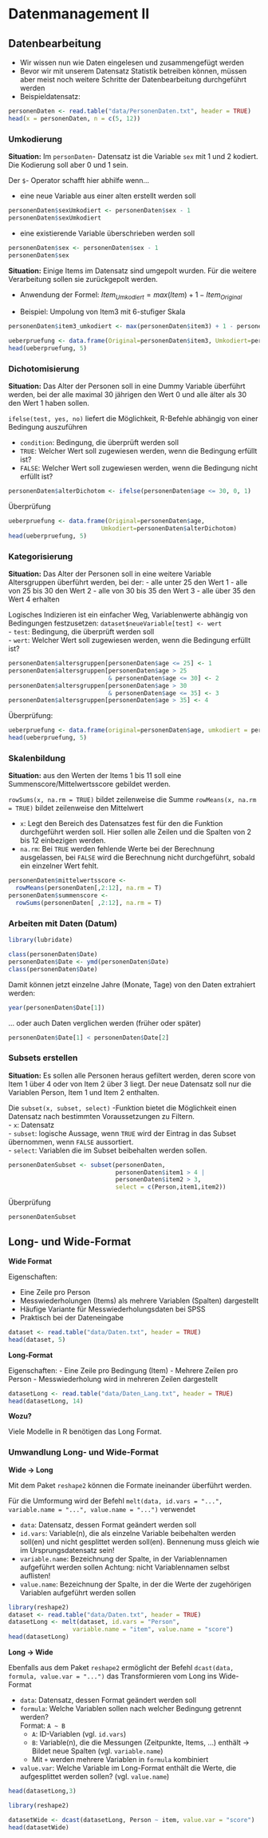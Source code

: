# Datenmanagement II

## Datenbearbeitung

- Wir wissen nun wie Daten eingelesen und zusammengefügt werden
- Bevor wir mit unserem Datensatz Statistik betreiben können, müssen aber meist noch weitere Schritte der Datenbearbeitung durchgeführt werden
- Beispieldatensatz:

```r
personenDaten <- read.table("data/PersonenDaten.txt", header = TRUE)
head(x = personenDaten, n = c(5, 12))
```

### Umkodierung

**Situation:** Im `personDaten`- Datensatz ist die Variable `sex` mit 1 und 2 kodiert. Die Kodierung soll aber 0 und 1 sein.
 
Der `$`- Operator schafft hier abhilfe wenn...

- eine neue Variable aus einer alten erstellt werden soll

```r
personenDaten$sexUmkodiert <- personenDaten$sex - 1
personenDaten$sexUmkodiert
```

- eine existierende Variable überschrieben werden soll

```r
personenDaten$sex <- personenDaten$sex - 1
personenDaten$sex
```

**Situation:** Einige Items im Datensatz sind umgepolt wurden. Für die weitere Verarbeitung sollen sie zurückgepolt werden.

- Anwendung der Formel:  $Item _{Umkodiert} = max(Item)+1 -Item _{Original}$

- Beispiel: Umpolung von Item3 mit 6-stufiger Skala

```r
personenDaten$item3_umkodiert <- max(personenDaten$item3) + 1 - personenDaten$item3
```
```r
ueberpruefung <- data.frame(Original=personenDaten$item3, Umkodiert=personenDaten$item3_umkodiert)
head(ueberpruefung, 5)
```

### Dichotomisierung

**Situation:** Das Alter der Personen soll in eine Dummy Variable überführt werden, bei der alle maximal 30 jährigen den Wert 0 und alle älter als 30 den Wert 1 haben sollen.

`ifelse(test, yes, no)` liefert die Möglichkeit, R-Befehle abhängig von einer Bedingung auszuführen

- `condition`: Bedingung, die überprüft werden soll
- `TRUE`: Welcher Wert soll zugewiesen werden, wenn die Bedingung erfüllt ist?
- `FALSE`: Welcher Wert soll zugewiesen werden, wenn die Bedingung nicht erfüllt ist?

```r
personenDaten$alterDichotom <- ifelse(personenDaten$age <= 30, 0, 1)
```

Überprüfung
```r
ueberpruefung <- data.frame(Original=personenDaten$age,
                          Umkodiert=personenDaten$alterDichotom)
head(ueberpruefung, 5)
```

### Kategorisierung

**Situation:** Das Alter der Personen soll in eine weitere Variable Altersgruppen überführt werden, bei der:
 - alle unter 25 den Wert 1
 - alle von 25 bis 30 den Wert 2
 - alle von 30 bis 35 den Wert 3
 - alle über 35 den Wert 4 erhalten

Logisches Indizieren ist ein einfacher Weg, Variablenwerte abhängig von Bedingungen festzusetzen: `dataset$neueVariable[test] <- wert` \
  - `test`: Bedingung, die überprüft werden soll \
  - `wert`: Welcher Wert soll zugewiesen werden, wenn die Bedingung erfüllt ist?

```r
personenDaten$altersgruppen[personenDaten$age <= 25] <- 1
personenDaten$altersgruppen[personenDaten$age > 25 
                            & personenDaten$age <= 30] <- 2
personenDaten$altersgruppen[personenDaten$age > 30 
                            & personenDaten$age <= 35] <- 3
personenDaten$altersgruppen[personenDaten$age > 35] <- 4
```
 
Überprüfung:

```r
ueberpruefung <- data.frame(original=personenDaten$age, umkodiert = personenDaten$altersgruppen)
head(ueberpruefung, 5)
```

### Skalenbildung

**Situation:** aus den Werten der Items 1 bis 11 soll eine Summenscore/Mittelwertsscore gebildet werden.

`rowSums(x, na.rm = TRUE)` bildet zeilenweise die Summe
`rowMeans(x, na.rm = TRUE)` bildet zeilenweise den Mittelwert

  - `x`: Legt den Bereich des Datensatzes fest für den die Funktion durchgeführt werden soll. Hier
  sollen alle Zeilen und die Spalten von 2 bis 12 einbezigen werden. \
  - `na.rm`: Bei `TRUE` werden fehlende Werte bei der Berechnung ausgelassen, bei `FALSE` wird die
  Berechnung nicht durchgeführt, sobald ein einzelner Wert fehlt.

```r
personenDaten$mittelwertsscore <- 
  rowMeans(personenDaten[,2:12], na.rm = T)
personenDaten$summenscore <- 
  rowSums(personenDaten[ ,2:12], na.rm = T)
```

### Arbeiten mit Daten (Datum)

```r
library(lubridate)
```

```r
class(personenDaten$Date)
personenDaten$Date <- ymd(personenDaten$Date)
class(personenDaten$Date)
```

Damit können jetzt einzelne Jahre (Monate, Tage) von den Daten extrahiert werden:

```r
year(personenDaten$Date[1])
```

... oder auch Daten verglichen werden (früher oder später)

```r
personenDaten$Date[1] < personenDaten$Date[2]
```

### Subsets erstellen

**Situation:** Es sollen alle Personen heraus gefiltert werden, deren score von Item 1 über 4 oder von Item 2 über 3 liegt. Der neue Datensatz soll nur die Variablen Person, Item 1 und Item 2 enthalten.

Die `subset(x, subset, select)` -Funktion bietet die Möglichkeit einen Datensatz nach bestimmten Voraussetzungen zu Filtern. \
  - `x`: Datensatz \
  - `subset`: logische Aussage, wenn `TRUE` wird der Eintrag in das Subset übernommen, wenn `FALSE`
  aussortiert. \
  - `select`: Variablen die im Subset beibehalten werden sollen.

```r
personenDatenSubset <- subset(personenDaten, 
                              personenDaten$item1 > 4 |
                              personenDaten$item2 > 3, 
                              select = c(Person,item1,item2))
```

Überprüfung
```r
personenDatenSubset
```

## Long- und Wide-Format

**Wide Format**

Eigenschaften:

- Eine Zeile pro Person
- Messwiederholungen (Items) als mehrere Variablen (Spalten) dargestellt
- Häufige Variante für Messwiederholungsdaten bei SPSS
- Praktisch bei der Dateneingabe

```r
dataset <- read.table("data/Daten.txt", header = TRUE)
head(dataset, 5)
```

**Long-Format**

Eigenschaften:
- Eine Zeile pro Bedingung (Item)
- Mehrere Zeilen pro Person
- Messwiederholung wird in mehreren Zeilen dargestellt

```r
datasetLong <- read.table("data/Daten_Lang.txt", header = TRUE)
head(datasetLong, 14)
```

**Wozu?**

Viele Modelle in R benötigen das Long Format.

###  Umwandlung Long- und Wide-Format

**Wide $\rightarrow$ Long**

Mit dem Paket `reshape2` können die Formate ineinander überführt werden.

Für die Umformung wird der Befehl `melt(data, id.vars = "...", variable.name = "...", value.name = "...")` verwendet \

- `data`: Datensatz, dessen Format geändert werden soll \
- `id.vars`: Variable(n), die als einzelne Variable beibehalten werden soll(en) und nicht
  gesplittet werden soll(en). Bennenung muss gleich wie im Ursprungsdatensatz sein! \
- `variable.name`: Bezeichnung der Spalte, in der Variablennamen aufgeführt werden sollen
  Achtung: nicht Variablennamen selbst auflisten! \
- `value.name`: Bezeichnung der Spalte, in der die Werte der zugehörigen Variablen aufgeführt
  werden sollen

```r
library(reshape2)
dataset <- read.table("data/Daten.txt", header = TRUE)
datasetLong <- melt(dataset, id.vars = "Person",
                  variable.name = "item", value.name = "score")
head(datasetLong)
```



**Long $\rightarrow$ Wide**

Ebenfalls aus dem Paket `reshape2` ermöglicht der Befehl `dcast(data, formula, value.var = "...")` das Transformieren vom Long ins Wide-Format \

- `data`: Datensatz, dessen Format geändert werden soll \
- `formula`: Welche Variablen sollen nach welcher Bedingung getrennt werden? \
  Format: `A ~ B` \
  - `A`: ID-Variablen (vgl. `id.vars`) \
  - `B`: Variable(n), die die Messungen (Zeitpunkte, Items, …) enthält $\rightarrow$ Bildet neue Spalten (vgl. `variable.name`) \
  - Mit `+` werden mehrere Variablen in `formula` kombiniert \
- `value.var`: Welche Variable im Long-Format enthält die Werte, die aufgesplittet werden sollen? (vgl. `value.name`) \

```r
head(datasetLong,3)
```

```r
library(reshape2)
```

```r
datasetWide <- dcast(datasetLong, Person ~ item, value.var = "score")
head(datasetWide)
```

